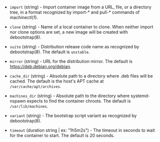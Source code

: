 <!-- Code generated from the comments of the Config struct in builder/nspawn/config.go; DO NOT EDIT MANUALLY -->

- `import` (string) - Import container image from a URL, file, or a directory tree, in a
  format recognized by import-* and pull-* commands of machinectl(1).

- `clone` (string) - Name of a local container to clone. When neither import nor clone
  options are set, a new image will be created with debootstrap(8).

- `suite` (string) - Distribution release code name as recognized by debootstrap(8).
  The default is `unstable`.

- `mirror` (string) - URL for the distribution mirror.
  The default is https://deb.debian.org/debian.

- `cache_dir` (string) - Absolute path to a directory where .deb files will be cached.
  The default is the host's APT cache at `/var/cache/apt/archives`.

- `machines_dir` (string) - Absolute path to the directory where systemd-nspawn expects to find
  the container chroots. The default is `/var/lib/machines`.

- `variant` (string) - The bootstrap script variant as recognized by debootstrap(8).

- `timeout` (duration string | ex: "1h5m2s") - The timeout in seconds to wait for the container to start.
  The default is 20 seconds.

<!-- End of code generated from the comments of the Config struct in builder/nspawn/config.go; -->
